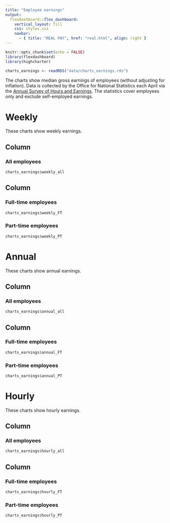 ```yaml
---
title: "Employee earnings"
output: 
  flexdashboard::flex_dashboard:
    vertical_layout: fill
    css: styles.css
    navbar: 
      - { title: "REAL PAY", href: "real.html", align: right }
---
```



```r
knitr::opts_chunk$set(echo = FALSE)
library(flexdashboard)
library(highcharter)
```

```r

charts_earnings <- readRDS("data/charts_earnings.rds")

```

The charts show median gross earnings of employees (without adjusting for inflation). Data is collected by the Office for National Statistics each April via the [Annual Survey of Hours and Earnings](https://www.ons.gov.uk/employmentandlabourmarket/peopleinwork/earningsandworkinghours/bulletins/annualsurveyofhoursandearnings/latest). The statistics cover employees only and exclude self-employed earnings.

# Weekly

These charts show weekly earnings.

## Column

### All employees

```r

charts_earnings$weekly_all

```

## Column {.tabset}

### Full-time employees

```r

charts_earnings$weekly_FT

```

### Part-time employees

```r

charts_earnings$weekly_PT

```

# Annual

These charts show annual earnings.

## Column

### All employees

```r

charts_earnings$annual_all

```

## Column {.tabset}

### Full-time employees

```r

charts_earnings$annual_FT

```

### Part-time employees

```r

charts_earnings$annual_PT

```

# Hourly

These charts show hourly earnings.

## Column

### All employees

```r

charts_earnings$hourly_all

```

## Column {.tabset}

### Full-time employees

```r

charts_earnings$hourly_FT

```

### Part-time employees

```r

charts_earnings$hourly_PT

```
